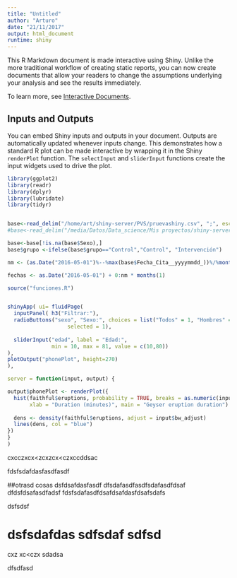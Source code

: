 ```yaml
---
title: "Untitled"
author: "Arturo"
date: "21/11/2017"
output: html_document
runtime: shiny
---
```




This R Markdown document is made interactive using Shiny. Unlike the more traditional workflow of creating static reports, you can now create documents that allow your readers to change the assumptions underlying your analysis and see the results immediately. 

To learn more, see [Interactive Documents](http://rmarkdown.rstudio.com/authoring_shiny.html).

## Inputs and Outputs

You can embed Shiny inputs and outputs in your document. Outputs are automatically updated whenever inputs change.  This demonstrates how a standard R plot can be made interactive by wrapping it in the Shiny `renderPlot` function. The `selectInput` and `sliderInput` functions create the input widgets used to drive the plot.

```r
library(ggplot2)
library(readr)
library(dplyr)
library(lubridate)
library(tidyr)


base<-read_delim("/home/art/shiny-server/PVS/pruevashiny.csv", ";", escape_double = FALSE, locale = locale(date_names = "es", date_format = " %d/%m/%Y"), trim_ws = TRUE)
#base<-read_delim("/media/Datos/Data_science/Mis proyectos/shiny-server/PVS/pruevashiny.csv", ";", escape_double = FALSE, locale = locale(date_names = "es", date_format = " %d/%m/%Y"), trim_ws = TRUE)

base<-base[!is.na(base$Sexo),]
base$grupo <-ifelse(base$grupo=="Control","Control", "Intervención")

nm <- (as.Date("2016-05-01")%--%max(base$Fecha_Cita__yyyymmdd_))%/%months(1)

fechas <- as.Date("2016-05-01") + 0:nm * months(1)

source("funciones.R")


shinyApp( ui= fluidPage(
  inputPanel( h3("Filtrar:"),
  radioButtons("sexo", "Sexo:", choices = list("Todos" = 1, "Hombres" = 2, "Mujeres" = 3), 
                   selected = 1),
  
  sliderInput("edad", label = "Edad:",
              min = 10, max = 81, value = c(10,80))
),
plotOutput("phonePlot", height=270)
),

server = function(input, output) {

output$phonePlot <- renderPlot({
  hist(faithful$eruptions, probability = TRUE, breaks = as.numeric(input$n_breaks),
       xlab = "Duration (minutes)", main = "Geyser eruption duration")
  
  dens <- density(faithful$eruptions, adjust = input$bw_adjust)
  lines(dens, col = "blue")
})
}  
)
```

cxcczxcx<zcxzcx<czxccddsac

fdsfsdafdasfasdfasdf

##otrasd  cosas
dsfdsafdasfasdf
dfsdafasdfasdfsdafasdfdsaf
dfdsfdsafasdfadsf
fdsfsdafasdfdsafdsafdasfdsafsdafs    

dsfsdsf 

# dsfsdafdas sdfsdaf sdfsd
cxz  xc<czx
sdadsa

dfsdfasd

